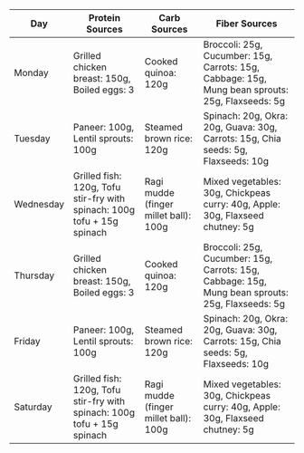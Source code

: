 | Day | Protein Sources | Carb Sources | Fiber Sources |
| --- | --- | --- | --- |
| Monday | Grilled chicken breast: 150g, Boiled eggs: 3 | Cooked quinoa: 120g | Broccoli: 25g, Cucumber: 15g, Carrots: 15g, Cabbage: 15g, Mung bean sprouts: 25g, Flaxseeds: 5g |
| Tuesday | Paneer: 100g, Lentil sprouts: 100g | Steamed brown rice: 120g | Spinach: 20g, Okra: 20g, Guava: 30g, Carrots: 15g, Chia seeds: 5g, Flaxseeds: 10g |
| Wednesday | Grilled fish: 120g, Tofu stir-fry with spinach: 100g tofu + 15g spinach | Ragi mudde (finger millet ball): 100g | Mixed vegetables: 30g, Chickpeas curry: 40g, Apple: 30g, Flaxseed chutney: 5g |
| Thursday | Grilled chicken breast: 150g, Boiled eggs: 3 | Cooked quinoa: 120g | Broccoli: 25g, Cucumber: 15g, Carrots: 15g, Cabbage: 15g, Mung bean sprouts: 25g, Flaxseeds: 5g |
| Friday | Paneer: 100g, Lentil sprouts: 100g | Steamed brown rice: 120g | Spinach: 20g, Okra: 20g, Guava: 30g, Carrots: 15g, Chia seeds: 5g, Flaxseeds: 10g |
| Saturday | Grilled fish: 120g, Tofu stir-fry with spinach: 100g tofu + 15g spinach | Ragi mudde (finger millet ball): 100g | Mixed vegetables: 30g, Chickpeas curry: 40g, Apple: 30g, Flaxseed chutney: 5g |
